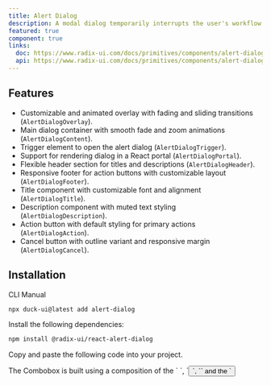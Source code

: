 ```yaml
---
title: Alert Dialog
description: A modal dialog temporarily interrupts the user's workflow with important content, requiring immediate attention and a response before allowing further interaction.
featured: true
component: true
links:
  doc: https://www.radix-ui.com/docs/primitives/components/alert-dialog
  api: https://www.radix-ui.com/docs/primitives/components/alert-dialog#api-reference
---
```


<ComponentPreview
  name="AlertDialogMainDemo"
  description="An alert dialog with cancel and continue buttons."
/>

## Features

- Customizable and animated overlay with fading and sliding transitions (`AlertDialogOverlay`).
- Main dialog container with smooth fade and zoom animations (`AlertDialogContent`).
- Trigger element to open the alert dialog (`AlertDialogTrigger`).
- Support for rendering dialog in a React portal (`AlertDialogPortal`).
- Flexible header section for titles and descriptions (`AlertDialogHeader`).
- Responsive footer for action buttons with customizable layout (`AlertDialogFooter`).
- Title component with customizable font and alignment (`AlertDialogTitle`).
- Description component with muted text styling (`AlertDialogDescription`).
- Action button with default styling for primary actions (`AlertDialogAction`).
- Cancel button with outline variant and responsive margin (`AlertDialogCancel`).

## Installation

<Tabs defaultValue="cli">

<TabsList>
  <TabsTrigger value="cli">CLI</TabsTrigger>
  <TabsTrigger value="manual">Manual</TabsTrigger>
</TabsList>
<TabsContent value="cli">

```bash
npx duck-ui@latest add alert-dialog
```

</TabsContent>

<TabsContent value="manual">

<Steps>

<Step>Install the following dependencies:</Step>

```bash
npm install @radix-ui/react-alert-dialog
```

<Step>Copy and paste the following code into your project.</Step>

<ComponentSource name="alert-dialog" />

<Step>
  The Combobox is built using a composition of the `<Drawer />
  `, `<Button />
  `, `<Sheet />` and the `<Dialog />` component.
</Step>

<Step>
  You also will need to install the [`Drawer`](/docs/components/Drawer#installation),
  [`Button`](/docs/components/Button#installation), [`Sheet`](/docs/components/Sheet#installation) and
  [`Dialog`](/docs/components/Dialog#installation) components because some dependencies are inherited from them.
</Step>

<Step>Update the import paths to match your project setup.</Step>

</Steps>

</TabsContent>

</Tabs>

## Usage

```tsx
import {
  AlertDialog,
  AlertDialogAction,
  AlertDialogCancel,
  AlertDialogContent,
  AlertDialogDescription,
  AlertDialogFooter,
  AlertDialogHeader,
  AlertDialogTitle,
  AlertDialogTrigger,
  Button,
} from '@/components/ui'
```

```tsx
<AlertDialog>
  <AlertDialogTrigger asChild>
    <Button variant="outline">Open</Button>
  </AlertDialogTrigger>
  <AlertDialogContent>
    <AlertDialogHeader>
      <AlertDialogTitle>Are you absolutely sure?</AlertDialogTitle>
      <AlertDialogDescription>
        This action cannot be undone. This will permanently delete your account and remove your data from our servers.
      </AlertDialogDescription>
    </AlertDialogHeader>
    <AlertDialogFooter>
      <AlertDialogCancel>Cancel</AlertDialogCancel>
      <AlertDialogAction>Continue</AlertDialogAction>
    </AlertDialogFooter>
  </AlertDialogContent>
</AlertDialog>
```

## Examples

### Drawer

<ComponentPreview
  name="AlertDialogDrawerDemo"
  description="An alert dialog with cancel and continue buttons."
/>

### Sheet

<ComponentPreview
  name="AlertDialogSheetDemo"
  description="An alert dialog with cancel and continue buttons."
/>

### Dialog

<ComponentPreview
  name="AlertDialogDialogDemo"
  description="An alert dialog with cancel and continue buttons."
/>

## API Reference

### AlertDialogProps

`AlertDialogProps` defines the properties for the `AlertDialog` component.

**_Key Properties_**

- **`defaultOpen`** (`boolean`, optional): Determines if the dialog should be open by default.

- **`open`** (`boolean`, optional): Controls the visibility of the dialog.

- **`onOpenChange`** (`function`, optional): Callback function triggered when the dialog opens or closes.

---

### AlertDialogDrawerContentType

Defines properties for the content area of the dialog.

**_Key Property_**

- **`Content`** (`Partial<React.ComponentPropsWithoutRef<typeof DrawerContent>>`): Properties for the dialog's content area.

---

### AlertDialogDrawerTriggerType

Defines properties for the trigger button of the dialog.

**_Key Property_**

- **`Trigger`** (`Partial<React.ComponentPropsWithoutRef<typeof DrawerTrigger>>`): Properties for the dialog's trigger button.

---

### StateType

Represents the state of the drawer and alert dialog.

**_Key Properties_**

- **`drawer`** (`boolean`): Indicates if the drawer is open or closed.

- **`alert`** (`boolean`): Indicates if the alert dialog is open or closed.

---

### AlertDialogDrawerDataType

Handles the data and setter for the dialog.

**_Key Properties_**

- **`data`** (`T[]`): Array of data items for the dialog.

- **`setData`** (`React.Dispatch<React.SetStateAction<T[]>>`): Function to set the data.

---

### AlertDialogDrawerActionsType

Defines actions for the dialog, including cancel and continue.

**_Key Properties_**

- **`cancel`** (`() => void`): Function to handle cancel action.

- **`continue`** (`() => void`): Function to handle continue action.

---

### AlertDialogDrawerHeaderType

Defines properties for the header of the dialog.

**_Key Properties_**

- **`head`** (`React.ReactNode`): Header title of the dialog.

- **`description`** (`React.ReactNode`): Header description of the dialog.

- **`Additional Props`** (`Partial<React.ComponentPropsWithoutRef<typeof DrawerHeader>>`): Additional properties for the header.

---

### AlertDialogDrawerFooterType

Defines properties for the footer of the dialog.

**_Key Properties_**

- **`cancel`** (`React.ReactNode`): Cancel button content in the footer.

- **`submit`** (`React.ReactNode`): Submit button content in the footer.

- **`Additional Props`** (`Partial<React.ComponentPropsWithoutRef<typeof DrawerFooter>>`): Additional properties for the footer.

---

### AlertDialogCustomProps

Custom properties for the alert dialog component.

**_Key Properties_**

- **`type`** (`'drawer' | 'sheet' | 'dialog'`): Specifies the type of alert component.

- **`state`** (`C`): The current state of the dialog.

- **`header`** ([`AlertDialogDrawerHeaderType`](#alertdialogdrawerheadertype)): Header properties for the dialog.

- **`footer`** ([`AlertDialogDrawerFooterType`](#alertdialogdrawerfootertype)): Footer properties for the dialog.

- **`trigger`** ([`AlertDialogDrawerTriggerType`](#alertdialogdrawtriggertype)): Trigger properties for the dialog.

- **`content`** ([`AlertDialogDrawerContentType`](#alertdialogdrawercontenttype)): Content properties for the dialog.

- **`drawerData`** ([`AlertDialogDrawerDataType<T>`](#alertdialogdrawerdatatype)): Data and setter for managing dialog data.

- **`actions`** ([`AlertDialogDrawerActionsType`](#alertdialogdraweractionstype)): Actions for the dialog (cancel and continue).

---

### AlertDialogTrigger

A button that opens the dialog.

**_Key Properties_**

- **`asChild`** (`boolean`): If `true`, the trigger will be rendered as a child element.

**_Data Attributes_**

- **`data-state`**: Indicates the current state of the dialog (`"open"` | `"closed"`).

---

### AlertDialogPortal

Portals the overlay and content parts into the body.

**_Key Properties_**

- **`forceMount`** (`boolean`): If `true`, forces the component to mount.

- **`container`** (`HTMLElement`): The container element for the portal, defaulting to `document.body`.

---

### AlertDialogOverlay

A layer that covers the inert portion of the view when the dialog is open.

**_Key Properties_**

- **`asChild`** (`boolean`): If `true`, the overlay will be rendered as a child element.

- **`forceMount`** (`boolean`): If `true`, forces the overlay to mount.

**_Data Attributes_**

- **`data-state`**: Indicates the current state of the overlay (`"open"` | `"closed"`).

---

### AlertDialogContent

Contains content to be rendered when the dialog is open.

**_Key Properties_**

- **`asChild`** (`boolean`): If `true`, the content will be rendered as a child element.

- **`forceMount`** (`boolean`): If `true`, forces the content to mount.

- **`onOpenAutoFocus`** (`function`): Callback for managing focus when the dialog opens.

- **`onCloseAutoFocus`** (`function`): Callback for managing focus when the dialog closes.

- **`onEscapeKeyDown`** (`function`): Callback for handling the Escape key press.

**_Data Attributes_**

- **`data-state`**: Indicates the current state of the content (`"open"` | `"closed"`).

---

### AlertDialogCancel

A button that closes the dialog, visually distinguished from `AlertDialog.Action` buttons.

**_Key Property_**

- **`asChild`** (`boolean`): If `true`, the cancel button will be rendered as a child element.

---

### AlertDialogAction

A button that performs an action and closes the dialog, visually distinguished from `AlertDialog.Cancel` buttons.

**_Key Property_**

- **`asChild`** (`boolean`): If `true`, the action button will be rendered as a child element.

---

### AlertDialogTitle

An accessible name announced when the dialog is opened.

**_Key Property_**

- **`asChild`** (`boolean`): If `true`, the title will be rendered as a child element.

---

### AlertDialogDescription

An accessible description announced when the dialog is opened.

**_Key Property_**

- **`asChild`** (`boolean`): If `true`, the description will be rendered as a child element.
